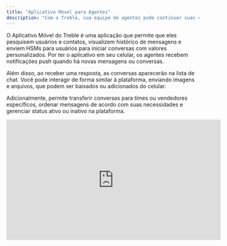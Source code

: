 ```yaml
---
title: "Aplicativo Móvel para Agentes"
description: "Com o Treble, sua equipe de agentes pode continuar suas conversas com seus clientes diretamente de seus celulares."
---
```


O Aplicativo Móvel do Treble é uma aplicação que permite que eles pesquisem usuários e contatos, visualizem histórico de mensagens e enviem HSMs para usuários para iniciar conversas com valores personalizados. Por ter o aplicativo em seu celular, os agentes recebem notificações push quando há novas mensagens ou conversas.

Além disso, ao receber uma resposta, as conversas aparecerão na lista de chat. Você pode interagir de forma similar à plataforma, enviando imagens e arquivos, que podem ser baixados ou adicionados do celular.

Adicionalmente, permite transferir conversas para times ou vendedores específicos, ordenar mensagens de acordo com suas necessidades e gerenciar status ativo ou inativo na plataforma.

<iframe
  width="560"
  height="315"
  src="https://www.youtube.com/embed/sNt7l-4XbWE?si=QxmE7X415DpZKuCO"
  title="YouTube video player"
  frameborder="0"
  allow="accelerometer; autoplay; clipboard-write; encrypted-media; gyroscope; picture-in-picture"
  allowfullscreen
></iframe> 